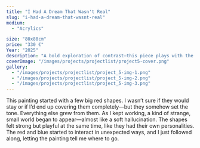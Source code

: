 ```yaml
---
title: "I Had A Dream That Wasn't Real"
slug: "i-had-a-dream-that-wasnt-real"
medium:
  - "Acrylics"

size: "80x80cm"
price: "330 €"
Year: "2025"
description: "A bold exploration of contrast—this piece plays with the tension and harmony between vibrant reds and deep blues, creating a dynamic sense of movement and energy."
coverImage: "/images/projects/projectlist/project5-cover.png"
gallery:
  - "/images/projects/projectlist/project_5-img-1.png"
  - "/images/projects/projectlist/project_5-img-2.png"
  - "/images/projects/projectlist/project_5-img-3.png"
---
```


This painting started with a few big red shapes. I wasn’t sure if they would stay or if I’d end up covering them completely—but they somehow set the tone. Everything else grew from them. As I kept working, a kind of strange, small world began to appear—almost like a soft hallucination. The shapes felt strong but playful at the same time, like they had their own personalities. The red and blue started to interact in unexpected ways, and I just followed along, letting the painting tell me where to go.

